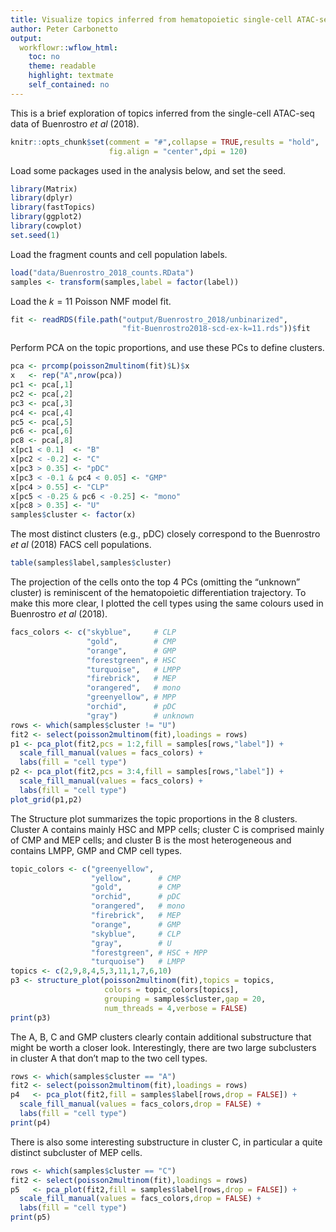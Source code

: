 ```yaml
---
title: Visualize topics inferred from hematopoietic single-cell ATAC-seq data
author: Peter Carbonetto
output:
  workflowr::wflow_html:
    toc: no
    theme: readable
    highlight: textmate
    self_contained: no
---
```


This is a brief exploration of topics inferred from the single-cell
ATAC-seq data of Buenrostro *et al* (2018).

```r
knitr::opts_chunk$set(comment = "#",collapse = TRUE,results = "hold",
                      fig.align = "center",dpi = 120)
```

Load some packages used in the analysis below, and set the seed.

```r
library(Matrix)
library(dplyr)
library(fastTopics)
library(ggplot2)
library(cowplot)
set.seed(1)
```

Load the fragment counts and cell population labels.

```r
load("data/Buenrostro_2018_counts.RData")
samples <- transform(samples,label = factor(label))
```

Load the $k = 11$ Poisson NMF model fit.

```r
fit <- readRDS(file.path("output/Buenrostro_2018/unbinarized",
                         "fit-Buenrostro2018-scd-ex-k=11.rds"))$fit
```

Perform PCA on the topic proportions, and use these PCs to define
clusters.

```r
pca <- prcomp(poisson2multinom(fit)$L)$x
x   <- rep("A",nrow(pca))
pc1 <- pca[,1]
pc2 <- pca[,2]
pc3 <- pca[,3]
pc4 <- pca[,4]
pc5 <- pca[,5]
pc6 <- pca[,6]
pc8 <- pca[,8]
x[pc1 < 0.1]  <- "B"
x[pc2 < -0.2] <- "C"
x[pc3 > 0.35] <- "pDC"
x[pc3 < -0.1 & pc4 < 0.05] <- "GMP"
x[pc4 > 0.55] <- "CLP"
x[pc5 < -0.25 & pc6 < -0.25] <- "mono"
x[pc8 > 0.35] <- "U"
samples$cluster <- factor(x)
```

The most distinct clusters (e.g., pDC) closely correspond to the
Buenrostro *et al* (2018) FACS cell populations.

```r
table(samples$label,samples$cluster)
```

The projection of the cells onto the top 4 PCs (omitting the "unknown"
cluster) is reminiscent of the hematopoietic differentiation
trajectory.  To make this more clear, I plotted the cell types using
the same colours used in Buenrostro *et al* (2018).

```r
facs_colors <- c("skyblue",     # CLP
                 "gold",        # CMP
                 "orange",      # GMP
                 "forestgreen", # HSC
                 "turquoise",   # LMPP
                 "firebrick",   # MEP
                 "orangered",   # mono
                 "greenyellow", # MPP
                 "orchid",      # pDC
                 "gray")        # unknown
rows <- which(samples$cluster != "U")
fit2 <- select(poisson2multinom(fit),loadings = rows)
p1 <- pca_plot(fit2,pcs = 1:2,fill = samples[rows,"label"]) +
  scale_fill_manual(values = facs_colors) +
  labs(fill = "cell type")
p2 <- pca_plot(fit2,pcs = 3:4,fill = samples[rows,"label"]) +
  scale_fill_manual(values = facs_colors) +
  labs(fill = "cell type")
plot_grid(p1,p2)
```

The Structure plot summarizes the topic proportions in the 8
clusters. Cluster A contains mainly HSC and MPP cells; cluster C is
comprised mainly of CMP and MEP cells; and cluster B is the most
heterogeneous and contains LMPP, GMP and CMP cell types.

```r
topic_colors <- c("greenyellow",
                  "yellow",      # CMP
                  "gold",        # CMP
                  "orchid",      # pDC
                  "orangered",   # mono
                  "firebrick",   # MEP
                  "orange",      # GMP
                  "skyblue",     # CLP
                  "gray",        # U
                  "forestgreen", # HSC + MPP
                  "turquoise")   # LMPP
topics <- c(2,9,8,4,5,3,11,1,7,6,10)
p3 <- structure_plot(poisson2multinom(fit),topics = topics,
                     colors = topic_colors[topics],
                     grouping = samples$cluster,gap = 20,
                     num_threads = 4,verbose = FALSE)
print(p3)
```

The A, B, C and GMP clusters clearly contain additional substructure
that might be worth a closer look. Interestingly, there are two large
subclusters in cluster A that don't map to the two cell types.

```r
rows <- which(samples$cluster == "A")
fit2 <- select(poisson2multinom(fit),loadings = rows)
p4   <- pca_plot(fit2,fill = samples$label[rows,drop = FALSE]) +
  scale_fill_manual(values = facs_colors,drop = FALSE) +
  labs(fill = "cell type")
print(p4)
```

There is also some interesting substructure in cluster C, in
particular a quite distinct subcluster of MEP cells.

```r
rows <- which(samples$cluster == "C")
fit2 <- select(poisson2multinom(fit),loadings = rows)
p5   <- pca_plot(fit2,fill = samples$label[rows,drop = FALSE]) +
  scale_fill_manual(values = facs_colors,drop = FALSE) +
  labs(fill = "cell type")
print(p5)
```
